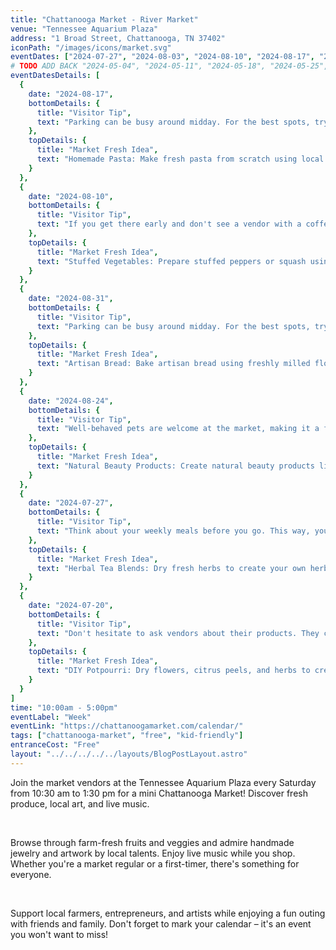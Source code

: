 ```yaml
---
title: "Chattanooga Market - River Market"
venue: "Tennessee Aquarium Plaza"
address: "1 Broad Street, Chattanooga, TN 37402"
iconPath: "/images/icons/market.svg"
eventDates: ["2024-07-27", "2024-08-03", "2024-08-10", "2024-08-17", "2024-08-24", "2024-08-31"]
# TODO ADD BACK "2024-05-04", "2024-05-11", "2024-05-18", "2024-05-25", "2024-06-01", "2024-06-08", "2024-06-15", "2024-06-22", "2024-06-29", "2024-07-06", "2024-07-13", "2024-07-20"
eventDatesDetails: [
  {
    date: "2024-08-17", 
    bottomDetails: {
      title: "Visitor Tip", 
      text: "Parking can be busy around midday. For the best spots, try arriving right at the start of the market or closer to the end."
    },
    topDetails: {
      title: "Market Fresh Idea", 
      text: "Homemade Pasta: Make fresh pasta from scratch using local eggs and flour."
    }
  },
  {
    date: "2024-08-10", 
    bottomDetails: {
      title: "Visitor Tip", 
      text: "If you get there early and don't see a vendor with a coffee offering, there is a Starbucks very close by to help get your morning (or afternoon) going."
    },
    topDetails: {
      title: "Market Fresh Idea", 
      text: "Stuffed Vegetables: Prepare stuffed peppers or squash using fresh vegetables and grains."
    }
  },
  {
    date: "2024-08-31", 
    bottomDetails: {
      title: "Visitor Tip", 
      text: "Parking can be busy around midday. For the best spots, try arriving right at the start of the market or closer to the end."
    },
    topDetails: {
      title: "Market Fresh Idea", 
      text: "Artisan Bread: Bake artisan bread using freshly milled flour and local ingredients."
    }
  },
  {
    date: "2024-08-24", 
    bottomDetails: {
      title: "Visitor Tip", 
      text: "Well-behaved pets are welcome at the market, making it a fun outing for the whole family, including furry friends."
    },
    topDetails: {
      title: "Market Fresh Idea", 
      text: "Natural Beauty Products: Create natural beauty products like face masks and scrubs using market ingredients."
    }
  },
  {
    date: "2024-07-27", 
    bottomDetails: {
      title: "Visitor Tip", 
      text: "Think about your weekly meals before you go. This way, you can plan your purchases and ensure your trip to the market is a success."
    },
    topDetails: {
      title: "Market Fresh Idea", 
      text: "Herbal Tea Blends: Dry fresh herbs to create your own herbal tea blends."
    }
  },
  {
    date: "2024-07-20", 
    bottomDetails: {
      title: "Visitor Tip", 
      text: "Don't hesitate to ask vendors about their products. They can offer great advice, cooking tips, and sometimes even samples."
    },
    topDetails: {
      title: "Market Fresh Idea", 
      text: "DIY Potpourri: Dry flowers, citrus peels, and herbs to create fragrant potpourri for your home."
    }
  }
]
time: "10:00am - 5:00pm"
eventLabel: "Week"
eventLink: "https://chattanoogamarket.com/calendar/"
tags: ["chattanooga-market", "free", "kid-friendly"]
entranceCost: "Free"
layout: "../../../../../layouts/BlogPostLayout.astro"
---
```


Join the market vendors at the Tennessee Aquarium Plaza every Saturday from 10:30 am to 1:30 pm for a mini Chattanooga Market! Discover fresh produce, local art, and live music.

<br />

Browse through farm-fresh fruits and veggies and admire handmade jewelry and artwork by local talents. Enjoy live music while you shop. Whether you're a market regular or a first-timer, there's something for everyone.

<br />

Support local farmers, entrepreneurs, and artists while enjoying a fun outing with friends and family. Don't forget to mark your calendar – it's an event you won't want to miss!
